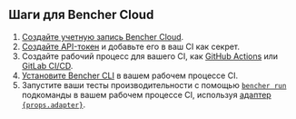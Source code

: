 ## Шаги для Bencher Cloud

1. [Создайте учетную запись Bencher Cloud][bencher sign up].
2. [Создайте API-токен][console users tokens add] и добавьте его в ваш CI как секрет.
3. Создайте рабочий процесс для вашего CI, как [GitHub Actions][github actions] или [GitLab CI/CD][gitlab ci cd].
4. [Установите Bencher CLI][install bencher cli] в вашем рабочем процессе CI.
5. Запустите ваши тесты производительности с помощью
   <code><a href="/ru/docs/explanation/bencher-run/">bencher run</a></code>
   подкоманды в вашем рабочем процессе CI, используя
   <a href={props.url}>адаптер <code>{props.adapter}</code></a>.

[bencher sign up]: /auth/signup/
[console users tokens add]: /console/users/tokens/add
[github actions]: /ru/docs/how-to/github-actions/
[gitlab ci cd]: /ru/docs/how-to/gitlab-ci-cd/
[install bencher cli]: /ru/docs/how-to/install-cli/
[adapter rust_criterion]: /ru/docs/explanation/adapters/#-rust-criterion